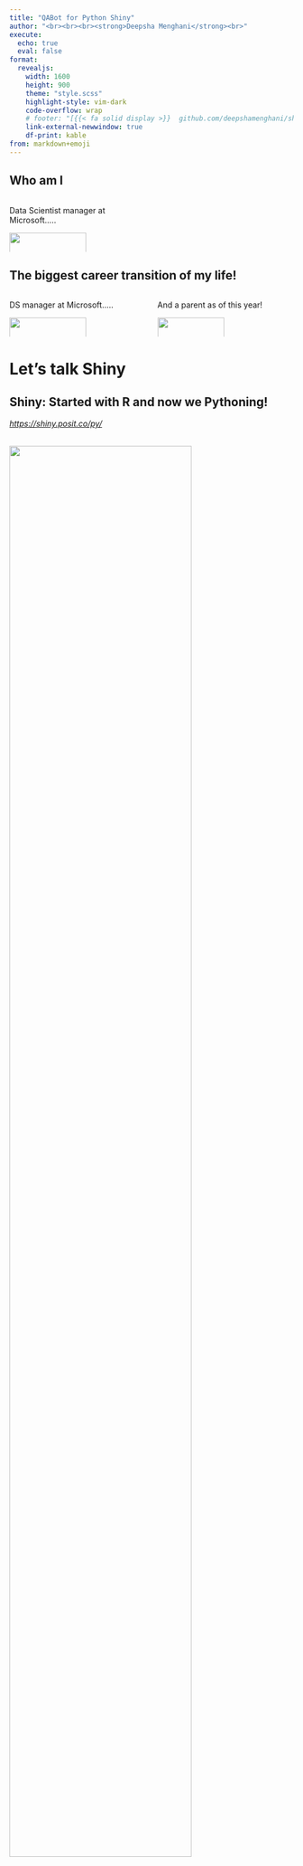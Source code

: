 ```yaml
---
title: "QABot for Python Shiny"
author: "<br><br><br><strong>Deepsha Menghani</strong><br>"
execute: 
  echo: true
  eval: false
format: 
  revealjs:
    width: 1600
    height: 900
    theme: "style.scss"
    highlight-style: vim-dark
    code-overflow: wrap
    # footer: "[{{< fa solid display >}}  github.com/deepshamenghani/shinypython_meetup](https://github.com/deepshamenghani/shinypython_meetup) [{{< fa brands mastodon >}} @deepshamenghani](https://fosstodon.org/@deepsha)"
    link-external-newwindow: true
    df-print: kable
from: markdown+emoji
---
```


## Who am I

::::: columns
::: {.column width="50%"}
Data Scientist manager at Microsoft.....

![](images/DeepshaMenghani.png){width="75%" fig-align="center" fig-alt="Self portrait."}
:::

::: {.column width="50%"}
:::
:::::

## The biggest career transition of my life!

::::: columns
::: {.column width="50%"}
DS manager at Microsoft.....

![](images/DeepshaMenghani.png){width="75%" fig-align="center" fig-alt="Self portrait."}
:::

::: {.column width="50%"}
And a parent as of this year!

![](images/fam.jpg){width="70%" fig-align="center" fig-alt="Deepsha's puppy and baby hanging."}
:::
:::::

# Let's talk Shiny

## Shiny: Started with R and now we Pythoning!

[*https://shiny.posit.co/py/*](https://shiny.posit.co/py/) <br><br>

![](images/shinypython.png){width="80%" fig-align="center" fig-alt="Shiny python dashboard example"}

# Who here has heard about ChatGPT?

# 

![](images/chatgptsun_gif.gif){width="100%" fig-align="center" fig-alt="Shiny python dashboard example"}

## How does it do that? 


::: {.fragment}

### To understand that, think of my 7 month old as a Generative AI system

![](images/mybaby.jpg){width="30%" fig-align="center" fig-alt="my baby"}

:::

## How does it do that? 


### To understand that, think of my 7 month old as a Generative AI system

<br>

![](images/twinkletwinkle.png){width="100%" fig-align="center" fig-alt="twinkle twinkle"}

## Imagine such a tool inside our Shiny application

::::: columns
::: {.column width="50%"}
![](images/shinyapp.gif){width="100%" fig-align="center" fig-alt="Shiny python dashboard example"}
:::

::: {.column width="50%"}
:::
:::::

## Steps to build it

:::::: columns
::: {.column width="50%"}
![](images/shinyapp.gif){width="100%" fig-align="center" fig-alt="Shiny python dashboard example"}
:::

:::: {.column width="50%"}
::: incremental
1.  Set up the Python environment
2.  Create an OpenAI account
3.  Build the chatbot
4.  Develop the application
:::
::::
::::::

# 1. Set up the Python environment

## Setting up environment

<br>

::: incremental
1.  Create a virtual environment for your project (just best practice)
2.  Install the required packages 
    ```md
    pip install shiny openai python-dotenv
    ```
3. Install Shiny for Python extension (For VSCode)

:::

# 2. Create an OpenAI account

## Create an account

Go to [https://platform.openai.com/](https://platform.openai.com/)

![](images/openai_platform.png){width="100%" fig-align="center" fig-alt="Sopen ai platform"}

## Get the API key

![](images/openai_apikeypage.png){width="100%" fig-align="center" fig-alt="openai api key"}

## 

![](images/guard-this-shit-with-your-life-always-do.gif){width="100%" fig-align="center" fig-alt="guard it"}

## Safeguard API key

<br>

::: {.fragment}
*env file* <br>

```md
OPENAI_API_KEY = "sk-xxxxxxxxxxxxxxxxxxxxxxxxxxxx"
```
:::

<hr>

::: {.fragment}
*gitignore file* <br>

```md
.env
```
:::

<hr>

::: {.fragment}
*Access it from your python file* <br>

```python
#| code-line-numbers: "|1-2|4|5|"
import os
import dotenv

dotenv.load_dotenv()
api_key=os.getenv('OPENAI_API_KEY')
```
:::

# 3. Build the chatbot

*conversationchatbot.py file* <br>

## Connect with OpenAI client

<br>

::: {.fragment}
*conversationchatbot.py file* <br>

```python
#| code-line-numbers: "|1|2-5|6|"
from openai import OpenAI
import os
import dotenv

dotenv.load_dotenv()
client = OpenAI(api_key=os.getenv('OPENAI_API_KEY'))
```
:::

## Build the conversation input for OpenAI call

::: {.fragment}
::: {.incremental}
Conversation input consists of: 

1.  The role of the chatbot (character + personality)
2.  The question input by the user
3.  The entire ongoing conversation thus far + the next question

:::
:::

::: {.fragment}
![](images/openaisendreceive.png){width="100%" fig-align="left" fig-alt="guard it"}

:::



## Build the conversation input for OpenAI call

::: {.fragment}
![](images/openaisendreceive.png){width="70%" fig-align="left" fig-alt="guard it"}

:::

::: {.fragment}

```python
conversation = [{"role": "system", "content": "You are an assistant."}]
```
:::

::: {.fragment}
![](images/print_convo_role.png){width="70%" fig-align="left" fig-alt="guard it"}

:::

::: {.fragment}

```python
#| code-line-numbers: "1|2|"
inputquestion = "Where is the moon?"
conversation.append({"role": "user", "content": inputquestion})
```
:::

::: {.fragment}
![](images/print_convo_user.png){width="70%" fig-align="left" fig-alt="guard it"}

:::


## Send API call with conversation context to get response

::: {.fragment}

*Chat completion format* <br>

```python
#| code-line-numbers: "|1|2|3|"
response = client.chat.completions.create(
        model="gpt-3.5-turbo",
        messages=conversation
    )
```

:::

::: {.fragment}

:::{.callout-caution title="response"}
ChatCompletion(id='chatcmpl-9uUJ1QzCnQP7tPji48AIal9LQ8Fpe', choices=[Choice(finish_reason='stop', index=0, logprobs=None, message=ChatCompletionMessage(content="The moon is currently in the sky, but its precise location will depend on your specific location and the time of day. If you would like to know the moon's current phase or position in the sky for your location, you can use a moon tracking app or website.", refusal=None, role='assistant', function_call=None, tool_calls=None))], created=1723249891, model='gpt-3.5-turbo-0125', object='chat.completion', service_tier=None, system_fingerprint=None, usage=CompletionUsage(completion_tokens=54, prompt_tokens=21, total_tokens=75))
:::

:::

## Send API call with conversation context to get response


*Pull out the response content* <br>

```python
assistant_response = response.choices[0].message.content
```

::: {.fragment}

:::{.callout-tip title="assistant_response"}
"The moon is currently in the sky, but its precise location will depend on your specific location and the time of day. If you would like to know the moon's current phase or position in the sky for your location, you can use a moon tracking app or website."
:::

:::

## Turn the API call into a function

::: {.fragment}


```python
#| code-line-numbers: "|1-3|5-6|8-9|11|12-13|15-19|21-22|24|11-24|"
from openai import OpenAI
import os
import dotenv

dotenv.load_dotenv()
client = OpenAI(api_key=os.getenv('OPENAI_API'))

# Create a role instruction for the bot
conversation = [{"role": "system", "content": "You are an assistant."}]

def ask_question(inputquestion):
    # Append the user's question to the conversation array
    conversation.append({"role": "user","content": inputquestion})

    # Request gpt-3.5-turbo for chat completion or a response
    response = client.chat.completions.create(
        model="gpt-3.5-turbo",
        messages=conversation
    )

    # Access the response from the API to display it
    assistant_response = response.choices[0].message.content
    
    return assistant_response

```

:::

## Turn the API call into a function
*conversationchatbot.py file* <br>

::: {.fragment}

```python
ask_question("Where is the moon?")
```

:::


::: {.fragment}

:::{.callout-tip title="function output"}
"The moon is currently in the sky, but its precise location will depend on your specific location and the time of day. If you would like to know the moon's current phase or position in the sky for your location, you can use a moon tracking app or website."
:::

:::


# Let's create the Shiny application to serve this bot

## The basic app commands and structure to get started
::: columns
::: {.column width="35%"}
::: fragment
*Shiny create - -help* <br><br>
:::
:::

::: {.column width="65%"}
::: fragment
![](images/shinycreatehelp.png){width="100%" fig-align="center" fig-alt="Shiny python dashboard example"}
:::
:::
:::

## The code structure of a basic app

::: columns
::: {.column width="50%"}
*Shiny create -t basic-app* <br>

```python
#| code-line-numbers: "|1|3-7|9-12|14"
from shiny import App, render, ui

app_ui = ui.page_fluid(
    ui.panel_title("Hello Shiny!"),
    ui.input_slider("n", "N", 0, 100, 20),
    ui.output_text_verbatim("txt"),
)

def server(input, output, session):
    @render.text
    def txt():
        return f"n*2 is {input.n() * 2}"

app = App(app_ui, server)

```
:::

::: {.column width="50%"}

<br>
![](images/appbasic.png){width="100%" fig-align="center" fig-alt="Shiny python dashboard example"}
:::
:::

# Let's update the Shiny App for our QA bot

## Add a title


::: columns
::: {.column width="50%"}
<br>

```python
#| code-line-numbers: "|5-6"
from shiny import App, render, ui

app_ui = ui.page_fillable(
    ui.page_auto(
        # Title of the application
        ui.h1("Shiny Web Application Chatbot")
    )
)

def server(input, output, session):
    @render.text
    def txt():
        return ""

app = App(app_ui, server)

```
:::

::: {.column width="50%"}

<br>
![](images/shinytitle.png){width="100%" fig-align="center" fig-alt="Shiny python dashboard example"}
:::
:::

## Make the title pretty

::: columns
::: {.column width="50%"}
<br>

```python
#| code-line-numbers: "5-6"
from shiny import App, render, ui

app_ui = ui.page_fillable(
    ui.page_auto(
        # Title of the application
        ui.h1("Shiny Web Application Chatbot", style="font-family: Arial, sans-serif; color: #0078B8; text-shadow: 2px 2px 4px #000000; font-size: 2.7em; text-align: center; padding: 20px;"),
    )
)

def server(input, output, session):
    @render.text
    def txt():
        return ""

app = App(app_ui, server)


```
:::

::: {.column width="50%"}

<br>
![](images/shinytitlestyled.png){width="100%" fig-align="center" fig-alt="Shiny python dashboard example"}
:::
:::

## Add a description

::: columns
::: {.column width="50%"}
<br>

```python
#| code-line-numbers: "7-8"
from shiny import App, render, ui

app_ui = ui.page_fillable(
    ui.page_auto(
        # Title of the application
        ui.h1("Shiny Web Application Chatbot", style="font-family: Arial, sans-serif; color: #0078B8; text-shadow: 2px 2px 4px #000000; font-size: 2.7em; text-align: center; padding: 20px;"),
        # Description of the application
        ui.markdown("This application allows you to ask questions and get answers using a conversational AI model."),
    )
)

def server(input, output, session):
    @render.text
    def txt():
        return ""

app = App(app_ui, server)
```
:::

::: {.column width="50%"}

<br>
![](images/shinydesc){width="100%" fig-align="center" fig-alt="Shiny python dashboard example"}
:::
:::


## Add a box for user to input question

::: columns
::: {.column width="50%"}
<br>

```python
#| code-line-numbers: "9-10"
from shiny import App, render, ui

app_ui = ui.page_fillable(
    ui.page_auto(
        # Title of the application
        ui.h1("Shiny Web Application Chatbot", style="font-family: Arial, sans-serif; color: #0078B8; text-shadow: 2px 2px 4px #000000; font-size: 2.7em; text-align: center; padding: 20px;"),
        # Description of the application
        ui.markdown("This application allows you to ask questions and get answers using a conversational AI model."),
        # Text input for user to enter their question
        ui.input_text("question_input", "Please enter your question and press 'Send':", width="100%"),
    )
)

def server(input, output, session):
    @render.text
    def txt():
        return ""

app = App(app_ui, server)
```
:::

::: {.column width="50%"}

<br>
![](images/shinyuserinput.png){width="100%" fig-align="center" fig-alt="Shiny python dashboard example"}
:::
:::



## Add a send button

::: columns
::: {.column width="50%"}
<br>

```python
#| code-line-numbers: "11-12"
from shiny import App, render, ui

app_ui = ui.page_fillable(
    ui.page_auto(
        # Title of the application
        ui.h1("Shiny Web Application Chatbot", style="font-family: Arial, sans-serif; color: #0078B8; text-shadow: 2px 2px 4px #000000; font-size: 2.7em; text-align: center; padding: 20px;"),
        # Description of the application
        ui.markdown("This application allows you to ask questions and get answers using a conversational AI model."),
        # Text input for user to enter their question
        ui.input_text("question_input", "Please enter your question and press 'Send':", width="100%"),
        # Button to send the question
        ui.input_action_button("send_button", "Send", class_="btn-primary"),    
    )
)

def server(input, output, session):
    @render.text
    def txt():
        return ""

app = App(app_ui, server)
```
:::

::: {.column width="50%"}

<br>
![](images/shinysendbutton.png){width="100%" fig-align="center" fig-alt="Shiny python dashboard example"}
:::
:::

## Add an area for the answer to appear

::: columns
::: {.column width="50%"}
<br>

```python
#| code-line-numbers: "13-17|"
from shiny import App, render, ui

app_ui = ui.page_fillable(
    ui.page_auto(
        # Title of the application
        ui.h1("Shiny Web Application Chatbot", style="font-family: Arial, sans-serif; color: #0078B8; text-shadow: 2px 2px 4px #000000; font-size: 2.7em; text-align: center; padding: 20px;"),
        # Description of the application
        ui.markdown("This application allows you to ask questions and get answers using a conversational AI model."),
        # Text input for user to enter their question
        ui.input_text("question_input", "Please enter your question and press 'Send':", width="100%"),
        # Button to send the question
        ui.input_action_button("send_button", "Send", class_="btn-primary"), 
        # Card to display the answer
        ui.card(
            ui.output_text("answer_output", inline=True),
            style="white-space: pre-wrap; width: 100%; margin: 3; padding: 10px;"
        )   
    )
)

def server(input, output, session):
    @render.text
    def txt():
        return ""

app = App(app_ui, server)
```
:::

::: {.column width="50%"}

<br>
![](images/shinyanswerarea.png){width="100%" fig-align="center" fig-alt="Shiny python dashboard example"}
:::
:::


## Update the server to get response from OpenAI

::: columns
::: {.column width="50%"}
<br>

```python
#| code-line-numbers: "|1|2|22-36|25|25-26|25-27|25-29|25-36"
from shiny import App, render, ui, reactive
import conversationchatbot  

app_ui = ui.page_fillable(
    ui.page_auto(
        # Title of the application
        ui.h1("Shiny Web Application Chatbot", style="font-family: Arial, sans-serif; color: #0078B8; text-shadow: 2px 2px 4px #000000; font-size: 2.7em; text-align: center; padding: 20px;"),
        # Description of the application
        ui.markdown("This application allows you to ask questions and get answers using a conversational AI model."),
        # Text input for user to enter their question
        ui.input_text("question_input", "Please enter your question and press 'Send':", width="100%"),
        # Button to send the question
        ui.input_action_button("send_button", "Send", class_="btn-primary"), 
        # Card to display the answer
        ui.card(
            ui.output_text("answer_output", inline=True),
            style="white-space: pre-wrap; width: 100%; margin: 3; padding: 10px;"
        )   
    )
)

def server(input, output, session):
    # Define the output for the answer
    @output
    @render.text
    @reactive.event(input.send_button, ignore_none=False)
    def answer_output():
        # Get the user's question from the input
        question = input.question_input()
        if question:
            # Get the response from the conversational AI model using the provided API key
            response = conversationchatbot.ask_question(question)
            return response
        else:
            # Return placeholder text if no question is entered
            return "....."

app = App(app_ui, server)

```
:::

::: {.column width="50%"}

<br>
![](images/shinyquestionanswer_gif.gif){width="100%" fig-align="center" fig-alt="Shiny python dashboard example"}
:::
:::

# The chatbot is ready and served through our shiny application. You did it!

# Now, let's have the user input their API key in the Shiny dashboard

## Update conversation chatbot function
::: {.fragment}

### Original function with user question input as parameter

```python
#| code-line-numbers: "|1-3|5-6|8-9|11|12-13|15-19|21-22|24"
from openai import OpenAI
import os
import dotenv

dotenv.load_dotenv()
client = OpenAI(api_key=os.getenv('OPENAI_API'))

# Create a role instruction for the bot
conversation = [{"role": "system", "content": "You are an assistant."}]

def ask_question(inputquestion):
    # Append the user's question to the conversation array
    conversation.append({"role": "user","content": inputquestion})

    # Request gpt-3.5-turbo for chat completion or a response
    response = client.chat.completions.create(
        model="gpt-3.5-turbo",
        messages=conversation
    )

    # Access the response from the API to display it
    assistant_response = response.choices[0].message.content
    
    return assistant_response

```

:::

## Update conversation chatbot function
<br>


### Add API key as input parameter to the function



```python
#| code-line-numbers: "|1-3|5|7-8|10|10-12|10-15|10-21|10-24|10-26"
from openai import OpenAI
import os
import dotenv

dotenv.load_dotenv()

# Create an instruction for the bot
conversation = [{"role": "system", "content": "You are an assistant."}]

def ask_question(inputquestion, api_key):
    # Initialize the OpenAI client with the provided API key
    client = OpenAI(api_key=api_key)

    # Append the user's question to the conversation array
    conversation.append({"role": "user", "content": inputquestion})

    # Request gpt-3.5-turbo for chat completion or a response
    response = client.chat.completions.create(
        model="gpt-3.5-turbo",
        messages=conversation
    )

    # Access the response from the API to display it
    assistant_response = response.choices[0].message.content

    return assistant_response

```


## Update conversation chatbot function
<br>

### Test the function

::: {.fragment}

```python
ask_question(
    "Where is the moon?"
)
```
:::


::: {.fragment}

:::{.callout-warning title="Error"}
TypeError: ask_question() missing 1 required positional argument: 'api_key'
:::

:::

::: {.fragment}

```python
ask_question(
    "Where is the moon?", 
    os.getenv('OPENAI_API_KEY')
)
```
:::


::: {.fragment}

:::{.callout-tip title="function output"}
"The moon is currently in the sky, orbiting around Earth. Its exact position in the sky will depend on your location and the current time. If you are looking for more specific information about the moon's position, you can use a stargazing app or website to track its location in real-time."
:::

:::


## Update the app for API key input

::: columns
::: {.column width="50%"}
<br>

```python
#| code-line-numbers: "|10-11"
from shiny import App, render, ui, reactive
import conversationchatbot  

app_ui = ui.page_fillable(
    ui.page_auto(
        # Title of the application
        ui.h1("Shiny Web Application Chatbot", style="font-family: Arial, sans-serif; color: #0078B8; text-shadow: 2px 2px 4px #000000; font-size: 2.7em; text-align: center; padding: 20px;"),
        # Description of the application
        ui.markdown("This application allows you to ask questions and get answers using a conversational AI model."),
        # Click the button to add the API key
        ui.card(ui.input_action_button("apikey", "Enter OpenAI API Key to get started", class_="btn-warning")), 
        # Text input for user to enter their question
        ui.input_text("question_input", "Please enter your question and press 'Send':", width="100%"),
        # Button to send the question
        ui.input_action_button("send_button", "Send", class_="btn-primary"), 
        # Card to display the answer
        ui.card(
            ui.output_text("answer_output", inline=True),
            style="white-space: pre-wrap; width: 100%; margin: 3; padding: 10px;"
        )   
    )
)

def server(input, output, session):
    # Define the output for the answer
    @output
    @render.text
    @reactive.event(input.send_button, ignore_none=False)
    def answer_output():
        # Get the user's question from the input
        question = input.question_input()
        if question:
            # Get the response from the conversational AI model using the provided API key
            response = conversationchatbot.ask_question(question)
            return response
        else:
            # Return placeholder text if no question is entered
            return "....."

app = App(app_ui, server)

```
:::

::: {.column width="50%"}

<br>
![](images/shinyenterapikeybutton.png){width="100%" fig-align="center" fig-alt="Shiny python dashboard example"}
:::
:::


## Update the app for API key input

::: columns
::: {.column width="50%"}
<br>

```python
#| code-line-numbers: "11-12"
from shiny import App, render, ui, reactive
import conversationchatbot  

app_ui = ui.page_fillable(
    ui.page_auto(
        # Title of the application
        ui.h1("Shiny Web Application Chatbot", style="font-family: Arial, sans-serif; color: #0078B8; text-shadow: 2px 2px 4px #000000; font-size: 2.7em; text-align: center; padding: 20px;"),
        # Description of the application
        ui.markdown("This application allows you to ask questions and get answers using a conversational AI model."),
        # Click the button to add the API key
        ui.card(ui.input_action_button("apikey", "Enter OpenAI API Key to get started", class_="btn-warning")), 
        # Text input for user to enter their question
        ui.input_text("question_input", "Please enter your question and press 'Send':", width="100%"),
        # Button to send the question
        ui.input_action_button("send_button", "Send", class_="btn-primary"), 
        # Card to display the answer
        ui.card(
            ui.output_text("answer_output", inline=True),
            style="white-space: pre-wrap; width: 100%; margin: 3; padding: 10px;"
        )   
    )
)

def server(input, output, session):
    # Define the output for the answer
    @output
    @render.text
    @reactive.event(input.send_button, ignore_none=False)
    def answer_output():
        # Get the user's question from the input
        question = input.question_input()
        if question:
            # Get the response from the conversational AI model using the provided API key
            response = conversationchatbot.ask_question(question)
            return response
        else:
            # Return placeholder text if no question is entered
            return "....."

app = App(app_ui, server)


```
:::

::: {.column width="50%"}

<br>
![](images/shinyapikeymissing.png){width="100%" fig-align="center" fig-alt="Shiny python dashboard example"}
:::
:::

## Clean up the API key error

::: columns
::: {.column width="50%"}
<br>

```python
#| code-line-numbers: "|18|29|29-31|29-39|29-42"
from shiny import App, render, ui, reactive
import conversationchatbot  

app_ui = ui.page_fillable(
    ui.page_auto(
        # Title of the application
        ui.h1("Shiny Web Application Chatbot", style="font-family: Arial, sans-serif; color: #0078B8; text-shadow: 2px 2px 4px #000000; font-size: 2.7em; text-align: center; padding: 20px;"),
        # Description of the application
        ui.markdown("This application allows you to ask questions and get answers using a conversational AI model."),
        # Click the button to add the API key
        ui.card(ui.input_action_button("apikey", "Enter OpenAI API Key to get started", class_="btn-warning")), 
        # Text input for user to enter their question
        ui.input_text("question_input", "Please enter your question and press 'Send':", width="100%"),
        # Button to send the question
        ui.input_action_button("send_button", "Send", class_="btn-primary"), 
        # Card to display the answer
        ui.card(
            ui.output_text("answer_output", inline=True),
            style="white-space: pre-wrap; width: 100%; margin: 3; padding: 10px;"
        )   
    )
)

def server(input, output, session):
    # Define the output for the answer
    @output
    @render.text
    @reactive.event(input.send_button, ignore_none=False)
    def answer_output():
        # Get the user's question from the input
        question = input.question_input()
        if question:
            # Check if the API key has been provided
            if not input.apikey(): 
                return "Please input your OpenAI API key"
            else: 
                # Get the response from the conversational AI model using the provided API key
                response = conversationchatbot.ask_question(question, api_key=input.password())
                return response
        else:
            # Return placeholder text if no question is entered
            return "....."

app = App(app_ui, server)

```
:::

::: {.column width="50%"}

<br>
![](images/shinyapikeymissingclean.png){width="100%" fig-align="center" fig-alt="Shiny python dashboard example"}
:::
:::


## Create a modal for user to input API key

::: columns
::: {.column width="50%"}
<br>

```python
#| code-line-numbers: "|10-11|25-27|25-28|25-29|25-31|25-33|25-36|25-37|25-43"
from shiny import App, render, ui, reactive
import conversationchatbot  

app_ui = ui.page_fillable(
    ui.page_auto(
        # Title of the application
        ui.h1("Shiny Web Application Chatbot", style="font-family: Arial, sans-serif; color: #0078B8; text-shadow: 2px 2px 4px #000000; font-size: 2.7em; text-align: center; padding: 20px;"),
        # Description of the application
        ui.markdown("This application allows you to ask questions and get answers using a conversational AI model."),
        # Click the button to add the API key
        ui.card(ui.input_action_button("apikey", "Enter OpenAI API Key to get started", class_="btn-warning")), 
        # Text input for user to enter their question
        ui.input_text("question_input", "Please enter your question and press 'Send':", width="100%"),
        # Button to send the question
        ui.input_action_button("send_button", "Send", class_="btn-primary"), 
        # Card to display the answer
        ui.card(
            ui.output_text("answer_output", inline=True),
            style="white-space: pre-wrap; width: 100%; margin: 3; padding: 10px;"
        )   
    )
)

def server(input, output, session):
    # Display a modal for API key input when the 'apikey' input is triggered
    @reactive.effect
    @reactive.event(input.apikey)
    def _():
        m = ui.modal(  
            # Input field for the OpenAI API key
            ui.input_password("password", "OpenAI API key:"),
            # Button to connect to OpenAI
            ui.input_action_button("connect", "Connect to OpenAI"),
            easy_close=True,  
            footer=None,  
        )  
        ui.modal_show(m)  # Show the modal
        
    # Remove the modal when the 'connect' button is pressed
    @reactive.effect  
    @reactive.event(input.connect)  
    def __():  
        ui.modal_remove()  # Hide the modal
    
    # Define the output for the answer
    @output
    @render.text
    @reactive.event(input.send_button, ignore_none=False)
    def answer_output():
        # Get the user's question from the input
        question = input.question_input()
        if question:
            # Check if the API key has been provided
            if not input.apikey(): 
                return "Please input your OpenAI API key"
            else: 
                # Get the response from the conversational AI model using the provided API key
                response = conversationchatbot.ask_question(question, api_key=input.password())
                return response
        else:
            # Return placeholder text if no question is entered
            return "....."

app = App(app_ui, server)

```
:::

::: {.column width="50%"}

<br>
![](images/shinyapikeymodalexit_gif.gif){width="100%" fig-align="center" fig-alt="Shiny python dashboard example"}
:::
:::

## I know that was a lot of information!!!

<br>

![](images/taylorscreaming.gif){width="100%" fig-align="center" fig-alt="TSwift screaming"}

# There is more you can do with chatbots to make them relevant to your Shiny app documentation

# Retrieval Augmented Generation (RAG)

## Diagram try

```mermaid
%%| label: fig-mermaid
%%| fig-width: 6
%%| fig-cap: |
%%|   How Quarto orchestrates rendering of documents: start with 
%%|   a qmd file, use the Knitr or Jupyter engine to perform the 
%%|   computations and convert it to an md file, then use Pandoc 
%%|   to convert to various file formats including HTML, PDF, 
%%|   and Word.
flowchart LR
  A[qmd] --> B(Knitr)
  A[qmd] --> C(Jupyter)
  B(Knitr) --> D[md]
  C(Jupyter) --> D[md]
  D[md] --> E(pandoc)
  E(pandoc) --> F(HTML)
  E(pandoc) --> G(PDF)
  E(pandoc) --> H(Word)
  E(pandoc) --> I{and more}

```



## Resources

-   **Everything related to this presentation**
    -   [Short Link to presentation - https://bit.ly/shinyforpythonslides](https://bit.ly/shinyforpythonslides)
    -   [Shiny code](https://www.apreshill.com/blog/2022-04-we-dont-talk-about-quarto/)
    -   ["Who is the Goodest Doggy" App]()
-   **Additional Peeps, resources and events to follow**
    -   [Gordon Shotwell](https://www.linkedin.com/in/gshotwell/)
    -   [Upcoming Shiny Express webinar by Winston Chang](https://www.linkedin.com/posts/rachaeldempsey_were-so-excited-to-share-a-quicker-and-simpler-activity-7166453499340259328-__Me?utm_source=share&utm_medium=member_desktop)
    -   [Shiny for python documentation](https://shiny.posit.co/py/docs/overview.html)
    -   [Deploying Shiny for Python application](https://shiny.posit.co/py/docs/deploy.html)

## Let's connect

::: columns
::: {.column width="50%"}

Mastodon: [\@deepsha](https://fosstodon.org/@deepsha)

LinkedIn: [deepshamenghani](https://bit.ly/deepshamenghani)

Github: [deepshamenghani](https://github.com/deepshamenghani/)

<br> 

### Github repo qr code
[![](images/bit.ly_chatbot_shiny_python.png){style="max-" fig-alt="QR code to slides." fig-align="left" height="300"}](https://bit.ly/chatbot_shiny_python)
:::

::: {.column width="50%"}
![](images/DeepshaMenghani.png){height="600"}
:::
:::

